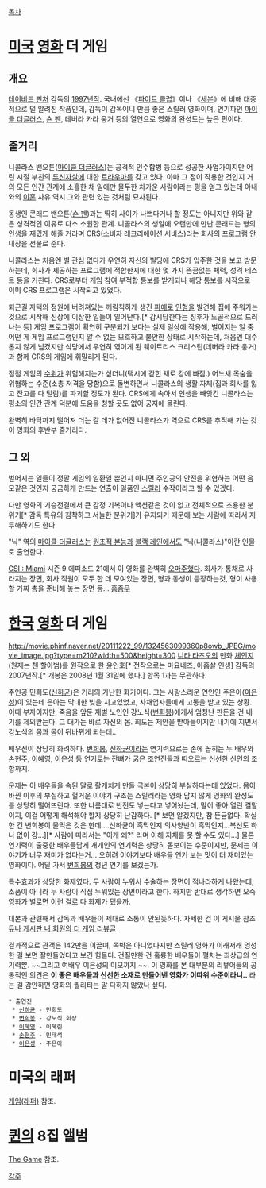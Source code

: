 [[목차]]

= [[미국]] [[영화]] 더 게임 =
== 개요 ==
[[데이비드 핀처]] 감독의 [[1997년]]작. 국내에선 《[[파이트 클럽]]》이나 《[[세븐]]》에 비해 대중적으로 덜 알려진 작품인데, 감독이 감독이니 만큼 좋은 스릴러 영화이며, 연기파인 [[마이클 더글러스]], [[숀 펜]], 데버라 카라 웅거 등의 열연으로 영화의 완성도는 높은 편이다.

== 줄거리 ==
니콜라스 밴오튼([[마이클 더글러스]])는 공격적 인수합병 등으로 성공한 사업가이지만 어린 시절 부친의 [[투신]]자살에 대한 [[트라우마]]를 갖고 있다. 아마 그 점이 작용한 것인지 거의 모든 인간 관계에 소홀한 채 일에만 몰두한 차가운 사람이라는 평을 얻고 있는데 아내와의 [[이혼]] 사유 역시 그와 관련 있는 것처럼 묘사된다.

동생인 콘래드 밴오튼([[숀 펜]])과는 딱히 사이가 나쁘다거나 할 정도는 아니지만 위와 같은 성격적인 이유로 다소 소원한 관계. 니콜라스의 생일에 오랜만에 만난 콘래드는 형의 인생을 재밌게 해줄 거라며 CRS(소비자 레크리에이션 서비스)라는 회사의 프로그램 안내장을 선물로 준다.

니콜라스는 처음엔 별 관심 없다가 우연히 자신의 빌딩에 CRS가 입주한 것을 보고 방문하는데, 회사가 제공하는 프로그램에 적합한지에 대한 몇 가지 뜬끔없는 체력, 성격 테스트 등을 거친다. CRS로부터 게임 참여 부적합 통보를 받게되나 해당 통보를 시작으로 이미 CRS 프로그램은 시작되고 있었다.

퇴근길 자택의 정원에 버려져있는 께림칙하게 생긴 [[피에로]] [[인형]]을 발견해 집에 주워가는 것으로 시작해 신상에 이상한 일들이 일어난다.[* 감시당한다는 징후가 노골적으로 드러나는 등] 게임 프로그램이 확연히 구분되기 보다는 실제 일상에 작용해, 벌어지는 일 중 어떤 게 게임 프로그램인지 알 수 없는 모호하고 불안한 상태로 시작하는데, 처음엔 대수롭지 않게 넘겼지만 식당에서 우연히 엮이게 된 웨이트리스 크리스틴(데버라 카라 웅거)과 함께 CRS의 게임에 휘말리게 된다.

점점 게임의 [[수위]]가 위험해지는가 싶더니(택시에 갇힌 채로 강에 빠짐.) 어느새 목숨을 위협하는 수준(소총 저격을 당함)으로 돌변하면서 니콜라스의 생활 자체(집과 회사를 잃고 잔고를 다 털림)를 파괴할 정도가 된다. CRS에게 속아서 인생을 빼앗긴 니콜라스는 평소의 인간 관계 덕분에 도움을 청할 곳도 없어 궁지에 몰린다.

완벽히 바닥까지 떨어져 더는 갈 데가 없어진 니콜라스가 역으로 CRS를 추적해 가는 것이 영화의 후반부 줄거리다.

== 그 외 ==
벌어지는 일들이 정말 게임의 일환일 뿐인지 아니면 주인공의 안전을 위협하는 어떤 음모같은 것인지 궁금하게 만드는 연출이 일품인 [[스릴러]] 수작이라고 할 수 있겠다.

다만 영화의 기승전결에서 큰 감정 기복이나 액션같은 것이 없고 전체적으로 조용한 분위기[* 감독 특유의 침착하고 서늘한 분위기]가 유지되기 때문에 보는 사람에 따라서 지루해하기도 한다.

"닉" 역의 [[마이클 더글러스]]는 [[원초적 본능]]과 [[블랙 레인]]에서도 "닉(니콜라스)"이란 인물로 출연한다.

[[CSI : Miami]] 시즌 9 에피소드 21에서 이 영화를 완벽히 [[오마주]]했다. 회사가 통채로 사라지는 장면, 회사 직원이 모두 한 데 모여있는 장면, 형과 동생이 등장하는것, 형이 사용할 가짜 총을 준비해 놓는 장면 등... [[흠좀무]]

= [[한국]] [[영화]] 더 게임 =
http://movie.phinf.naver.net/20111222_99/1324563099360p8owb_JPEG/movie_image.jpg?type=m210?width=500&height=300
[[니타 타츠오]]의 만화 [[체인지]](원제는 첸 할아범)를 원작으로 한 윤인호[* 전작으로는 마요네즈, 아홉살 인생] 감독의 2007년작.[* 개봉은 2008년 1월 31일에 했다.] 항목 1과는 무관하다.

주인공 민희도([[신하균]])은 거리의 가난한 화가이다. 그는 사랑스러운 연인인 주은아([[이은성]])이 있는데 은아는 막대한 빚을 지고있었고, 사채업자들에게 고통을 받고 있는 상황. 이때 부자이지만, 죽음을 앞둔 재벌 노인인 강노식([[변희봉]])에게서 엄청난 판돈을 건 내기를 제의받는다. 그 대가는 바로 자신의 몸. 희도는 제안을 받아들이지만 내기에 지면서 강노식의 몸과 몸이 뒤바뀌게 되는데..

배우진이 상당히 화려하다. [[변희봉]], [[신하균]]이라는 연기력으로는 손에 꼽히는 두 배우와 [[손현주]], [[이혜영]], [[이은성]] 등 연기로는 잔뼈가 굵은 조연진들과 떠오르는 신선한 신인의 조합까지.

문제는 이 배우들을 속된 말로 활개치게 만들 극본이 상당히 부실하다는데 있었다. 몸이 바뀐 이후의 부실하고 헐거운 이야기 구조는 스릴러라는 영화 답지 않게 영화의 완성도를 상당히 떨어뜨린다. 또한 나름대로 반전도 넣는다고 넣어놨는데, 말이 좋아 열린 결말이지, 이걸 어떻게 해석해야 할지 상당히 난감하다. [* 보면 알겠지만, 참 뜬금없다. 확실한 건 변희봉이 물먹은 것은 한데....신하균이 흑막인지 의사양반이 흑막인지...복선도 하나 없이 걍...][* 사람에 따라서는 "이게 왜?" 라며 이해 자체를 못 할 수도 있다...] 물론 연기력이 출중한 배우들답게 개개인의 연기력은 상당히 돋보이는 수준이지만, 문제는 이야기가 너무 재미가 없다는거... 오히려 이야기보다 배우들 연기 보는 맛이 더 재미있는 영화이다. 어딜 가서 [[변희봉]]의 청년 연기를 보겠는가.

특수효과가 상당한 화제였다. 두 사람이 누워서 수술하는 장면이 적나라하게 나왔는데, 소품이 아니라 두 사람이 직접 누워있는 장면이라고 한다. 하지만 반대로 생각하면 오죽 영화가 별로면 이런 걸로 다 화제가 됐을까.

대본과 관련해서 감독과 배우들이 제대로 소통이 안된듯하다. 자세한 건 이 게시물 참조 [http://djuna.cine21.com/xe/?mid=board&search_keyword=%EC%8B%A0%ED%95%98%EA%B7%A0+%EB%8D%94+%EA%B2%8C%EC%9E%84&search_target=title_content&document_srl=2637663 듀나 게시판 내 회원의 더 게임 리뷰글]

결과적으로 관객은 142만을 이끌며, 쪽박은 아니었다지만 스릴러 영화가 이래저래 엉성한 걸 보면 잘만들었다고 보긴 힘들다. 건질만한 건 훌륭한 배우들이 펼치는 최상급의 연기력뿐. ~~그리고 여배우 이은성의 미모까지.~~. 이 영화를 본 대부분의 리뷰어들의 공통적인 의견은 '''이 좋은 배우들과 신선한 소재로 만들어낸 영화가 이따위 수준이라니..''' 라는 걸 감안하면 영화의 퀄리티는 말 다하지 않았나 싶다.

 * 출연진
  * [[신하균]] - 민희도
  * [[변희봉]] - 강노식 회장
  * [[이혜영]] - 이혜린
  * [[손현주]] - 민태석
  * [[이은성]] - 주은아

= 미국의 래퍼 =
[[게임(래퍼)]] 참조.

= [[퀸]]의 8집 앨범 =
[[The Game]] 참조.

[[각주]]
